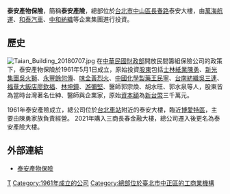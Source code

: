 {{unreferenced|time=2015-07-01T16:30:39+00:00}}
{{Infobox company
| name                = 泰安產物保險股份有限公司
| name_en             = Taian Insurance Company, Ltd.
| logo                = Taian_Insurance_logo.png
| logo_size           = 
| logo_caption        = 
| image               =          
| image_size          =
| image_caption       =
| type                = 產物保險
| native_name         = 
| native_name_lang    = <!-- 公司名稱原文語言的ISO 639-1代碼。例如填寫「ja」表示日語。 -->
| other_name          = 
| traded_as           = 
| com_code            =
| ROC_UBN             = 
| fate                = 
| predecessor         = 
| successor           = 
| foundation          = {{Start date|1961|05|01}}
| defunct             = <!-- {{End date|YYYY|MM|DD}} -->
| location            = 
| locations           = 
| area_served         = 
| founder             = 
| chairman            = 
| president           = 
| MD                  = 
| GM                  = 
| CEO                 = 
| COO                 = 
| CFO                 = 
| CMO                 = 
| CD                  = 
| key_people          = 
| location            = {{ROC}}[[台北市|台北市]][[中山區_(臺北市)|中山區]][[長春路|長春路]]145號（泰安產險大樓）
| industry            = 
| products            = 
| services            = 
| revenue             = 
| operating_income    = 
| net_income          = 
| aum                 = <!-- 僅適用於金融服務類公司。 -->
| assets              = 
| equity              = 
| owner               = 
| num_employees       = 
| parent              = 
| divisions           = 
| subsid              = 
| homepage            = http://www.taian.com.tw/{{zh-tw}}
| zip_code            = 100
| telephone_no        = 
| slogan              = 
| capital             = 
| market_value        = 
| P/E_ratio           = 
| earnings_per_share  = 
| net_asset_value     = 
| accounting_period   = 
| major_shareholder   = 
| footnotes           = 
}}
'''泰安產物保險'''，簡稱'''泰安產險'''，總部位於[[台北市|台北市]][[中山區_(臺北市)|中山區]][[長春路|長春路]]泰安大樓，由[[萬海航運|萬海航運]]、[[和泰汽車|和泰汽車]]、[[中和紡織|中和紡織]]等企業集團進行投資。

==歷史==
[[File:Taian_Building_20180707.jpg|thumb]]
在[[中華民國財政部|中華民國財政部]]開放民間籌組保險公司的政策下，泰安產物保險於1961年5月1日成立，原始投資[[股東|股東]]包括[[士林紙業|士林紙業]][[陳勇_(台灣企業家)|陳勇]]、[[新光集團|新光集團]][[吳火獅|吳火獅]]、[[永豐餘|永豐餘]][[何傳|何傳]]、[[味全|味全]][[黃烈火|黃烈火]]、[[中國化學製藥|中國化學製藥]][[王民寧|王民寧]]、[[台南紡織|台南紡織]][[吳三連|吳三連]]、[[福華大飯店|福華大飯店]][[廖欽福|廖欽福]]、[[林坤鐘|林坤鐘]]、[[游彌堅|游彌堅]]、醫師郭宗煥、胡水旺、郭水泉等人，股東皆為當時台灣著名仕紳、醫師與企業家，原始[[資本額|資本額]]為[[新台幣|新台幣]]三千萬元。

1961年泰安產險成立，總公司位於[[台北車站|台北車站]]附近的泰安大樓，臨近[[博愛特區|博愛特區]]，主要由陳勇家族負責經營。
2021年購入三商長春金融大樓，總公司遷入後更名為泰安產險大樓。

==外部連結==
*[https://www.taian.com.tw/ 泰安產物保險]{{zh-tw}}
 {{Wayback|url=https://www.taian.com.tw/ |date=20150701223148 }}

{{台灣保險公司}}

[[Category:台灣產險業|T]]
[[Category:1961年成立的公司|Category:1961年成立的公司]]
[[Category:總部位於臺北市中正區的工商業機構|Category:總部位於臺北市中正區的工商業機構]]